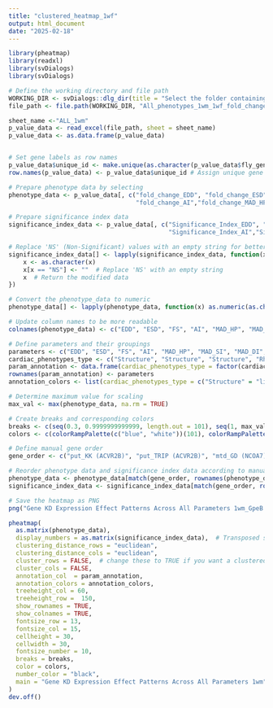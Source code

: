 ```yaml
---
title: "clustered_heatmap_1wf"
output: html_document
date: "2025-02-18"
---
```


```r

library(pheatmap)
library(readxl)
library(svDialogs) 
library(svDialogs) 

# Define the working directory and file path
WORKING_DIR <- svDialogs::dlg_dir(title = "Select the folder containing the Excel file")$res
file_path <- file.path(WORKING_DIR, "All_phenotypes_1wm_1wf_fold_change_table_adjusted_for_clustered_heatmap_sheets.xlsx") # Define the path to the Excel file

sheet_name <-"ALL_1wm"
p_value_data <- read_excel(file_path, sheet = sheet_name)
p_value_data <- as.data.frame(p_value_data)


# Set gene labels as row names
p_value_data$unique_id <- make.unique(as.character(p_value_data$fly_gene))
row.names(p_value_data) <- p_value_data$unique_id # Assign unique gene names as row names

# Prepare phenotype data by selecting 
phenotype_data <- p_value_data[, c("fold_change_EDD", "fold_change_ESD", "fold_change_FS", 
                                   "fold_change_AI","fold_change_MAD_HP","fold_change_MAD_SI", "fold_change_MAD_DI", "fold_change_HP_median", "fold_change_SI_median" ,"fold_change_DI_median")]

# Prepare significance index data 
significance_index_data <- p_value_data[, c("Significance_Index_EDD", "Significance_Index_ESD", "Significance_Index_FS", 
                                            "Significance_Index_AI","Significance_Index_MAD_HP", "Significance_Index_MAD_SI", "Significance_Index_MAD_DI","Significance_Index_HP_median", "Significance_Index_SI_median","Significance_Index_DI_median")]

# Replace 'NS' (Non-Significant) values with an empty string for better visualization
significance_index_data[] <- lapply(significance_index_data, function(x) {
    x <- as.character(x)
    x[x == "NS"] <- ""  # Replace 'NS' with an empty string
    x  # Return the modified data
})

# Convert the phenotype_data to numeric
phenotype_data[] <- lapply(phenotype_data, function(x) as.numeric(as.character(x)))

# Update column names to be more readable
colnames(phenotype_data) <- c("EDD", "ESD", "FS", "AI", "MAD_HP", "MAD_SI", "MAD_DI","HP_median", "SI_median", "DI_median" )

# Define parameters and their groupings
parameters <- c("EDD", "ESD", "FS", "AI", "MAD_HP", "MAD_SI", "MAD_DI","HP_median", "SI_median", "DI_median")
cardiac_phenotypes_type <- c("Structure", "Structure", "Structure", "Rhythm","Rhythm","Rhythm","Rhythm","Rhythm","Rhythm","Rhythm")
param_annotation <- data.frame(cardiac_phenotypes_type = factor(cardiac_phenotypes_type, levels = c("Structure","Rhythm")))
rownames(param_annotation) <- parameters
annotation_colors <- list(cardiac_phenotypes_type = c("Structure" = "lightgreen", "Rhythm" = "plum1"))

# Determine maximum value for scaling
max_val <- max(phenotype_data, na.rm = TRUE)

# Create breaks and corresponding colors
breaks <- c(seq(0.3, 0.9999999999999, length.out = 101), seq(1, max_val, length.out = 100))
colors <- c(colorRampPalette(c("blue", "white"))(101), colorRampPalette(c("white", "red"))(100))

# Define manual gene order
gene_order <- c("put_KK (ACVR2B)", "put_TRIP (ACVR2B)", "mtd_GD (NCOA7)", "mtd_TRIP (NCOA7)", "Rnf146_GD (RNF146)", "Rnf146_TRIP (RNF146)", "para_KK (SCN10A)", "para_GD (SCN10A)")

# Reorder phenotype data and significance index data according to manual order
phenotype_data <- phenotype_data[match(gene_order, rownames(phenotype_data)), ]
significance_index_data <- significance_index_data[match(gene_order, rownames(significance_index_data)), ]

# Save the heatmap as PNG
png("Gene KD Expression Effect Patterns Across All Parameters 1wm_GpeB.png", width = 5000, height = 9000, res = 300) # Adjust (width + height) to control the size of the heatmap image.

pheatmap(
  as.matrix(phenotype_data),
  display_numbers = as.matrix(significance_index_data),  # Transposed significance index data
  clustering_distance_rows = "euclidean",
  clustering_distance_cols = "euclidean",
  cluster_rows = FALSE,  # change these to TRUE if you want a clustered heatmap but you will lose the gene order 
  cluster_cols = FALSE,
  annotation_col  = param_annotation,
  annotation_colors = annotation_colors,
  treeheight_col = 60,
  treeheight_row =  150,
  show_rownames = TRUE,
  show_colnames = TRUE,
  fontsize_row = 13,
  fontsize_col = 15,
  cellheight = 30,
  cellwidth = 30,
  fontsize_number = 10,
  breaks = breaks,
  color = colors,
  number_color = "black",
  main = "Gene KD Expression Effect Patterns Across All Parameters 1wm"
)
dev.off()


```
